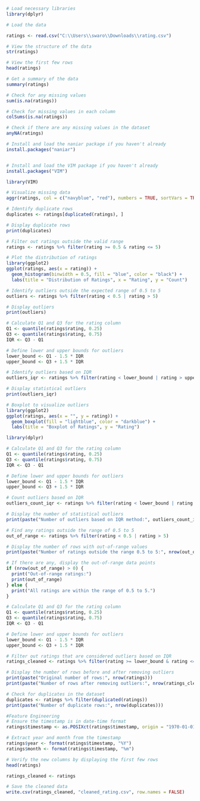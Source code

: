 ```{r}
# Load necessary libraries
library(dplyr)

# Load the data

ratings <- read.csv("C:\\Users\\swaro\\Downloads\\rating.csv")

# View the structure of the data
str(ratings)

```

```{r}
# View the first few rows
head(ratings)


```
```{r}
# Get a summary of the data
summary(ratings)
```

```{r}
# Check for any missing values
sum(is.na(ratings))
```
```{r}
# Check for missing values in each column
colSums(is.na(ratings))

```
```{r}
# Check if there are any missing values in the dataset
anyNA(ratings)

```

```{r}
# Install and load the naniar package if you haven't already
install.packages("naniar")



```

```{r}
# Install and load the VIM package if you haven't already
install.packages("VIM")


```


```{r}
library(VIM)

# Visualize missing data
aggr(ratings, col = c("navyblue", "red"), numbers = TRUE, sortVars = TRUE, labels = names(ratings), cex.axis = 0.7, gap = 3, ylab = c("Missing data", "Pattern"))

```


```{r}
# Identify duplicate rows
duplicates <- ratings[duplicated(ratings), ]

# Display duplicate rows
print(duplicates)

```


```{r}
# Filter out ratings outside the valid range
ratings <- ratings %>% filter(rating >= 0.5 & rating <= 5)

```


```{r}
# Plot the distribution of ratings
library(ggplot2)
ggplot(ratings, aes(x = rating)) +
  geom_histogram(binwidth = 0.5, fill = "blue", color = "black") +
  labs(title = "Distribution of Ratings", x = "Rating", y = "Count")

```

```{r}
# Identify outliers outside the expected range of 0.5 to 5
outliers <- ratings %>% filter(rating < 0.5 | rating > 5)

# Display outliers
print(outliers)

```


```{r}
# Calculate Q1 and Q3 for the rating column
Q1 <- quantile(ratings$rating, 0.25)
Q3 <- quantile(ratings$rating, 0.75)
IQR <- Q3 - Q1

# Define lower and upper bounds for outliers
lower_bound <- Q1 - 1.5 * IQR
upper_bound <- Q3 + 1.5 * IQR

# Identify outliers based on IQR
outliers_iqr <- ratings %>% filter(rating < lower_bound | rating > upper_bound)

# Display statistical outliers
print(outliers_iqr)

```

```{r}
# Boxplot to visualize outliers
library(ggplot2)
ggplot(ratings, aes(x = "", y = rating)) +
  geom_boxplot(fill = "lightblue", color = "darkblue") +
  labs(title = "Boxplot of Ratings", y = "Rating")

```
```{r}
library(dplyr)

```



```{r}
# Calculate Q1 and Q3 for the rating column
Q1 <- quantile(ratings$rating, 0.25)
Q3 <- quantile(ratings$rating, 0.75)
IQR <- Q3 - Q1

# Define lower and upper bounds for outliers
lower_bound <- Q1 - 1.5 * IQR
upper_bound <- Q3 + 1.5 * IQR

# Count outliers based on IQR
outliers_count_iqr <- ratings %>% filter(rating < lower_bound | rating > upper_bound) %>% nrow()

# Display the number of statistical outliers
print(paste("Number of outliers based on IQR method:", outliers_count_iqr))

```

```{r}
# Find any ratings outside the range of 0.5 to 5
out_of_range <- ratings %>% filter(rating < 0.5 | rating > 5)

# Display the number of rows with out-of-range values
print(paste("Number of ratings outside the range 0.5 to 5:", nrow(out_of_range)))

# If there are any, display the out-of-range data points
if (nrow(out_of_range) > 0) {
  print("Out-of-range ratings:")
  print(out_of_range)
} else {
  print("All ratings are within the range of 0.5 to 5.")
}

```



```{r}
# Calculate Q1 and Q3 for the rating column
Q1 <- quantile(ratings$rating, 0.25)
Q3 <- quantile(ratings$rating, 0.75)
IQR <- Q3 - Q1

# Define lower and upper bounds for outliers
lower_bound <- Q1 - 1.5 * IQR
upper_bound <- Q3 + 1.5 * IQR

# Filter out ratings that are considered outliers based on IQR
ratings_cleaned <- ratings %>% filter(rating >= lower_bound & rating <= upper_bound)

# Display the number of rows before and after removing outliers
print(paste("Original number of rows:", nrow(ratings)))
print(paste("Number of rows after removing outliers:", nrow(ratings_cleaned)))

```
```{r}
# Check for duplicates in the dataset
duplicates <- ratings %>% filter(duplicated(ratings))
print(paste("Number of duplicate rows:", nrow(duplicates)))

```

```{r}
#Feature Engineering
# Ensure the timestamp is in date-time format
ratings$timestamp <- as.POSIXct(ratings$timestamp, origin = "1970-01-01")

# Extract year and month from the timestamp
ratings$year <- format(ratings$timestamp, "%Y")
ratings$month <- format(ratings$timestamp, "%m")

# Verify the new columns by displaying the first few rows
head(ratings)


```

```{r}
ratings_cleaned <- ratings

```

```{r}
# Save the cleaned data
write.csv(ratings_cleaned, "cleaned_rating.csv", row.names = FALSE)

```


```{r}

```

















